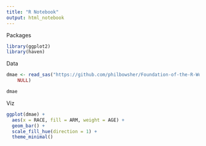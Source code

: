 ```yaml
---
title: "R Notebook"
output: html_notebook
---
```


Packages
```r
library(ggplot2)
library(haven)
```

Data
```r

dmae <- read_sas("https://github.com/philbowsher/Foundation-of-the-R-Workflow-workshop-2019-09-06/raw/master/Examples/data/dmae.sas7bdat", 
    NULL)

dmae
```

Viz
```r
ggplot(dmae) +
  aes(x = RACE, fill = ARM, weight = AGE) +
  geom_bar() +
  scale_fill_hue(direction = 1) +
  theme_minimal()
```

